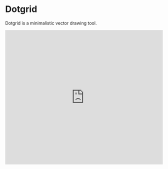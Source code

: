 
# Dotgrid

Dotgrid is a minimalistic vector drawing tool.

<Bleed>
  <iframe
    width="100%"
    height="430"
    src="https://www.youtube.com/embed/Xt1zYHhpypk"
    frameborder="0"
    allow="accelerometer; autoplay; clipboard-write; encrypted-media; gyroscope; picture-in-picture"
    allowfullscreen
  />
</Bleed>

Dotgrid is an open source online vector drawing tool, developed and released by [Hundred Rabbits](https://100r.co). It allows for the fast and easy creation of glyphs, logos, icons and other designs using a point and grid system.

As it is a web app, it can run on any platform and device with a web browser (although a computer with a keyboard and mouse may be the easiest to use).

***

[Open Dotgrid](https://dotgrid.tewahi.com/)